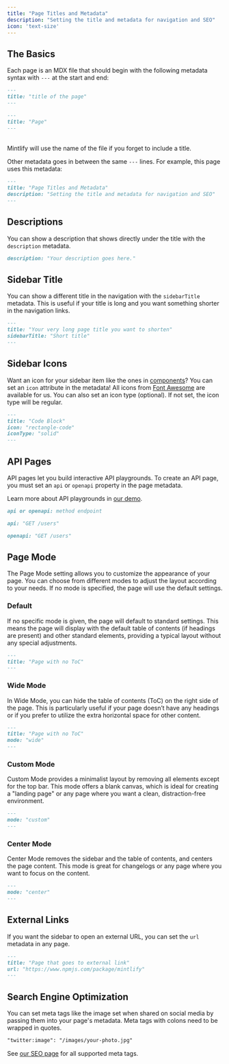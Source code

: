 ```yaml
---
title: "Page Titles and Metadata"
description: "Setting the title and metadata for navigation and SEO"
icon: 'text-size'
---
```


## The Basics

Each page is an MDX file that should begin with the following metadata syntax
with `---` at the start and end:

<CodeGroup>

```md Schema
---
title: "title of the page"
---
```

```md Example
---
title: "Page"
---
```

</CodeGroup>

<br />

<Tip>
  Mintlify will use the name of the file if you forget to include a title.
</Tip>

Other metadata goes in between the same `---` lines. For example, this page uses
this metadata:

```md
---
title: "Page Titles and Metadata"
description: "Setting the title and metadata for navigation and SEO"
---
```

## Descriptions

You can show a description that shows directly under the title with the
`description` metadata.

```md
description: "Your description goes here."
```

## Sidebar Title

You can show a different title in the navigation with the `sidebarTitle`
metadata. This is useful if your title is long and you want something shorter in
the navigation links.

```md
---
title: "Your very long page title you want to shorten"
sidebarTitle: "Short title"
---
```

## Sidebar Icons

Want an icon for your sidebar item like the ones in
[components](/content/components/accordions)? You can set an `icon` attribute in
the metadata! All icons from [Font Awesome](https://fontawesome.com/icons) are
available for us. You can also set an icon type (optional). If not set, the icon
type will be regular.

```md
---
title: "Code Block"
icon: "rectangle-code"
iconType: "solid"
---
```

## API Pages

API pages let you build interactive API playgrounds. To create an API page, you
must set an `api` or `openapi` property in the page metadata.

Learn more about API playgrounds in [our demo](/api-playground).

<CodeGroup>

```md Schema
api or openapi: method endpoint
```

```md API Example
api: "GET /users"
```

```md OpenAPI Example
openapi: "GET /users"
```

</CodeGroup>

## Page Mode

The Page Mode setting allows you to customize the appearance of your page. You can choose from
different modes to adjust the layout according to your needs. If no mode is specified, the page
will use the default settings.

### Default

If no specific mode is given, the page will default to standard settings. This means the page
will display with the default table of contents (if headings are present) and other standard
elements, providing a typical layout without any special adjustments.

```md
---
title: "Page with no ToC"
---
```

### Wide Mode

In Wide Mode, you can hide the table of contents (ToC) on the right side of the page. This is
particularly useful if your page doesn’t have any headings or if you prefer to utilize the
extra horizontal space for other content.

```md
---
title: "Page with no ToC"
mode: "wide"
---
```

### Custom Mode

Custom Mode provides a minimalist layout by removing all elements except for the top bar.
This mode offers a blank canvas, which is ideal for creating a "landing page" or any page where
you want a clean, distraction-free environment.


```md
---
mode: "custom"
---
```

### Center Mode

Center Mode removes the sidebar and the table of contents, and centers the page content. This mode is great for changelogs
or any page where you want to focus on the content.


```md
---
mode: "center"
---
```

## External Links

If you want the sidebar to open an external URL, you can set the `url` metadata
in any page.

```md
---
title: "Page that goes to external link"
url: "https://www.npmjs.com/package/mintlify"
---
```

## Search Engine Optimization

You can set meta tags like the image set when shared on social media by passing
them into your page's metadata. Meta tags with colons need to be wrapped in
quotes.

```md
"twitter:image": "/images/your-photo.jpg"
```

See [our SEO page](/settings/seo) for all supported meta tags.

